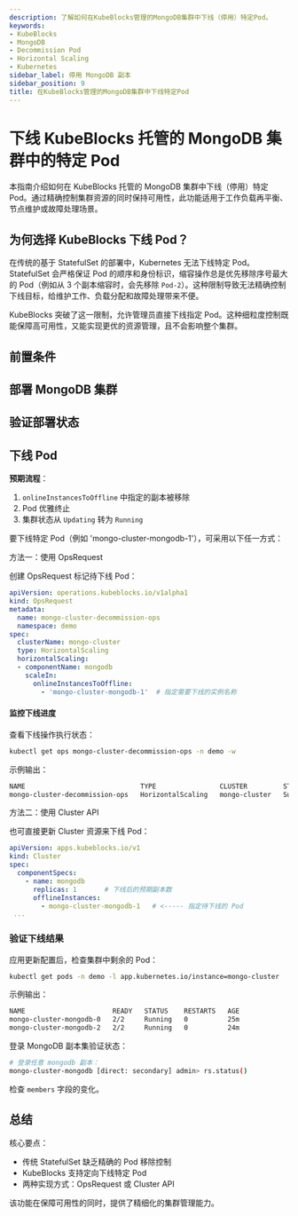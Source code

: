 ```yaml
---
description: 了解如何在KubeBlocks管理的MongoDB集群中下线（停用）特定Pod。
keywords:
- KubeBlocks
- MongoDB
- Decommission Pod
- Horizontal Scaling
- Kubernetes
sidebar_label: 停用 MongoDB 副本
sidebar_position: 9
title: 在KubeBlocks管理的MongoDB集群中下线特定Pod
---
```




# 下线 KubeBlocks 托管的 MongoDB 集群中的特定 Pod

本指南介绍如何在 KubeBlocks 托管的 MongoDB 集群中下线（停用）特定 Pod。通过精确控制集群资源的同时保持可用性，此功能适用于工作负载再平衡、节点维护或故障处理场景。

## 为何选择 KubeBlocks 下线 Pod？

在传统的基于 StatefulSet 的部署中，Kubernetes 无法下线特定 Pod。StatefulSet 会严格保证 Pod 的顺序和身份标识，缩容操作总是优先移除序号最大的 Pod（例如从 3 个副本缩容时，会先移除 `Pod-2`）。这种限制导致无法精确控制下线目标，给维护工作、负载分配和故障处理带来不便。

KubeBlocks 突破了这一限制，允许管理员直接下线指定 Pod。这种细粒度控制既能保障高可用性，又能实现更优的资源管理，且不会影响整个集群。

## 前置条件


<Prerequisites />

## 部署 MongoDB 集群


<CreateCluster />

## 验证部署状态


<VerifyCluster />

## 下线 Pod

**预期流程**：
1. `onlineInstancesToOffline` 中指定的副本被移除
2. Pod 优雅终止
3. 集群状态从 `Updating` 转为 `Running`

要下线特定 Pod（例如 'mongo-cluster-mongodb-1'），可采用以下任一方式：

<Tabs>

  <TabItem value="opsRequest" label="OpsRequest API" default>

  方法一：使用 OpsRequest

  创建 OpsRequest 标记待下线 Pod：

  ```yaml
  apiVersion: operations.kubeblocks.io/v1alpha1
  kind: OpsRequest
  metadata:
    name: mongo-cluster-decommission-ops
    namespace: demo
  spec:
    clusterName: mongo-cluster
    type: HorizontalScaling
    horizontalScaling:
    - componentName: mongodb
      scaleIn:
        onlineInstancesToOffline:
          - 'mongo-cluster-mongodb-1'  # 指定需要下线的实例名称
  ```

  #### 监控下线进度
  查看下线操作执行状态：

  ```bash
  kubectl get ops mongo-cluster-decommission-ops -n demo -w
  ```
  示例输出：

  ```bash
  NAME                             TYPE                CLUSTER         STATUS    PROGRESS   AGE
  mongo-cluster-decommission-ops   HorizontalScaling   mongo-cluster   Succeed   1/1        5s
  ```

  </TabItem>

  <TabItem value="ClusterAPI" label="Cluster API">

  方法二：使用 Cluster API

  也可直接更新 Cluster 资源来下线 Pod：

  ```yaml
  apiVersion: apps.kubeblocks.io/v1
  kind: Cluster
  spec:
    componentSpecs:
      - name: mongodb
        replicas: 1       # 下线后的预期副本数
        offlineInstances:
          - mongo-cluster-mongodb-1   # <----- 指定待下线的 Pod
   ...
  ```
  </TabItem>

</Tabs>

### 验证下线结果

应用更新配置后，检查集群中剩余的 Pod：
```bash
kubectl get pods -n demo -l app.kubernetes.io/instance=mongo-cluster
```

示例输出：
```bash
NAME                      READY   STATUS    RESTARTS   AGE
mongo-cluster-mongodb-0   2/2     Running   0          25m
mongo-cluster-mongodb-2   2/2     Running   0          24m
```

登录 MongoDB 副本集验证状态：
```bash
# 登录任意 mongodb 副本：
mongo-cluster-mongodb [direct: secondary] admin> rs.status()
```
检查 `members` 字段的变化。

## 总结
核心要点：
- 传统 StatefulSet 缺乏精确的 Pod 移除控制
- KubeBlocks 支持定向下线特定 Pod
- 两种实现方式：OpsRequest 或 Cluster API

该功能在保障可用性的同时，提供了精细化的集群管理能力。

